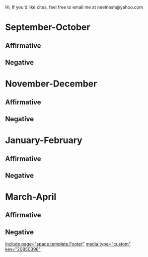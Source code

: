 Hi, If you'd like cites, feel free to email me at neelnesh@yahoo.com
=September-October= 
==Affirmative== 


==Negative== 

=November-December= 
==Affirmative== 
==Negative== 

=January-February= 
==Affirmative== 
==Negative== 

=March-April= 
==Affirmative== 
==Negative== 

[[include page="space.template.Footer"]] [[media type="custom" key="20850396"]]